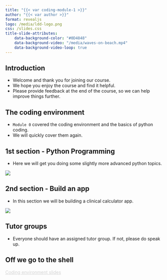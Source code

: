 ```yaml
---
title: "{{< var coding-module-1 >}}"
author: "{{< var author >}}"
format: revealjs
logo: /media/ldd-logo.png
css: /slides.css
title-slide-attributes:
    data-background-color: "#0D4848"
    data-background-video: "/media/waves-on-beach.mp4"
    data-background-video-loop: true
---
```



## Introduction {background-image="/media/welcome-sign.jpg" background-opacity="0.4"}

* Welcome and thank you for joining our course.
* We hope you enjoy the course and find it helpful.
* Please provide feedback at the end of the course, so we can help improve things further.


## The coding environment {background-image="/media/bamboo-woods.jpg" background-opacity="0.2"}

* `Module 0` covered the coding environment and the basics of python coding.
* We will quickly cover them again.


## 1st section - Python Programming

* Here we will get you doing some slightly more advanced python topics.

![](/media/python-logo.png){ fig-align="center" width="max" height="max"}


## 2nd section - Build an app

* In this section we will be building a clinical calculator app.

![](/media/egfr-web-app.png){ fig-align="center" width="max" height="max"}

## Tutor groups {background-image="/media/teacher-and-blackboard.jpg" background-opacity="0.6"}

* Everyone should have an assigned tutor group. If not, please do speak up.

## Off we go to the shell {background-image="/media/horses-galloping.jpg" background-opacity="0.6"}

```{=html}
<div class="bottom-right">
    <a href="https://letsdodigital.org/learn/learn-python/module-1/2-coding-environment.html" style="color: lightgrey;">Coding environment slides</a>
</div>
```